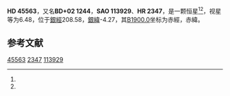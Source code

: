 {{Starbox begin
| name = HD 45563
}}
{{Starbox observe
| epoch = [[J2000.0|J2000.0]]
| constell = {{星座名待查}}<ref name=SIMBAD>{{cite web
 | url=http://simbad.u-strasbg.fr/simbad/sim-id?Ident=HR+2347
 | title =Pulsating variable Star
 | publisher=Centre de Données astronomiques de Strasbourg
 | work=SIMBAD
 | accessdate=2012-07-13}}</ref><ref name=DATA>{{cite web
 | url=http://vizier.u-strasbg.fr/viz-bin/VizieR-5?-out.add=.&-source=5050&-corr=PK=HR&-out.max=9999&HR=2347
 | title=VizieR Detailed Page
 | accessdate=2012-07-13
 | archive-date=2016-03-05
 | archive-url=https://web.archive.org/web/20160305193317/http://vizier.u-strasbg.fr/viz-bin/VizieR-5?-out.add=.&-source=5050&-corr=PK=HR&-out.max=9999&HR=2347
 | dead-url=no
 }}</ref>
| 星官 = 
| ra = {{RA|6|28|16.8}}<ref name=SIMBAD /><ref name=DATA />
| dec = {{DEC|+1|54|44}}<ref name=SIMBAD /><ref name=DATA />
| appmag_v = 6.48<ref name=SIMBAD /><ref name=DATA />
}}
{{Starbox character
| class = B9V<ref name=SIMBAD /><ref name=DATA />
| b-v = -0.07<ref name=SIMBAD /><ref name=DATA />
| u-b = -0.16<ref name=SIMBAD /><ref name=DATA />
| r-i = <ref name=SIMBAD /><ref name=DATA />
| variable = 
}}
{{Starbox astrometry
| radial_v = -0.16
| prop_mo_ra = 42
| parallax = 
| p_error = 
}}
{{Starbox catalog
| names =BD+02 1244，[[SAO星表|SAO]] 113929，[[HD星表|HD]] 45563，[[HR星表|HR]] 2347}}
{{Starbox reference |Simbad=HR+2347}}
{{Starbox end}}

'''HD 45563'''，又名'''BD+02 1244'''，'''SAO 113929'''、'''HR 2347'''，是一颗恒星<ref name=SIMBAD /><ref name=DATA />，视星等为6.48，位于[[銀道座標系|銀經]]208.58，[[銀道座標系|銀緯]]-4.27，其[[B1900.0|B1900.0]]坐标为赤經{{RA|6|23|4.9}}，赤緯{{DEC|+1|-4.27|31}}。

== 参考文献 ==
{{reflist}}

{{star-stub}}

[[Category:HD和HDE天體|45563]]
[[Category:HR天體|2347]]
[[Category:SAO天體|113929]]